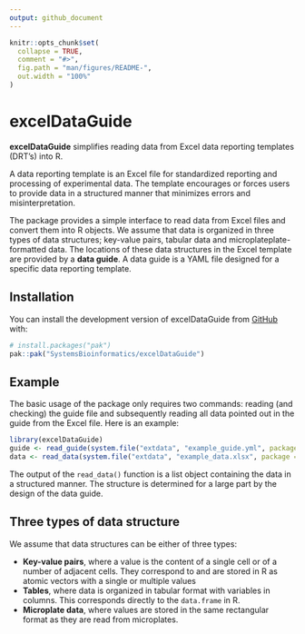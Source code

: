 ```yaml
---
output: github_document
---
```


<!-- README.md is generated from README.Rmd. Please edit that file -->

```r
knitr::opts_chunk$set(
  collapse = TRUE,
  comment = "#>",
  fig.path = "man/figures/README-",
  out.width = "100%"
)
```

# excelDataGuide

<!-- badges: start -->
<!-- badges: end -->

**excelDataGuide** simplifies reading data from Excel data reporting templates (DRT's) into R. 

A data reporting template is an Excel file for standardized reporting and processing of experimental data. The template encourages or forces users to provide data in a structured manner that minimizes errors and misinterpretation.

The package provides a simple interface to read data from Excel files and convert them into R objects. We assume that data is organized in three types of data structures; key-value pairs, tabular data and microplateplate-formatted data. The locations of these data structures in the Excel template are provided by a **data guide**. A data guide is a YAML file designed for a specific data reporting template.

## Installation

You can install the development version of excelDataGuide from [GitHub](https://github.com/) with:

``` r
# install.packages("pak")
pak::pak("SystemsBioinformatics/excelDataGuide")
```

## Example

The basic usage of the package only requires two commands: reading (and checking) the guide file and subsequently reading all data pointed out in the guide from the Excel file. Here is an example:

```r
library(excelDataGuide)
guide <- read_guide(system.file("extdata", "example_guide.yml", package = "excelDataGuide"))
data <- read_data(system.file("extdata", "example_data.xlsx", package = "excelDataGuide"), guide)
```

The output of the `read_data()` function is a list object containing the data in a structured manner. The structure is determined for a large part by the design of the data guide.

## Three types of data structure

We assume that data structures can be either of three types:

- **Key-value pairs**, where a value is the content of a single cell or of a number of adjacent cells. They correspond to and are stored in R as atomic vectors with a single or multiple values
- **Tables**, where data is organized in tabular format with variables in columns. This corresponds directly to the `data.frame` in R.
- **Microplate data**, where values are stored in the same rectangular format as they are read from microplates.

